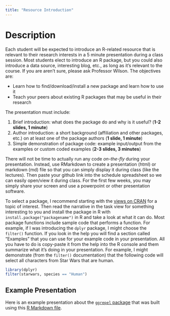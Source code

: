```yaml
---
title: "Resource Introduction"
---
```


# Description

Each student will be expected to introduce an R-related resource that is relevant to their research interests in a 5 minute presentation during a class session.  Most students elect to introduce an R package, but you could also introduce a data source, interesting blog, etc., as long as it's relevant to the course.  If you are aren't sure, please ask Professor Wilson.  The objectives are:

* Learn how to find/download/install a new package and learn how to use it
* Teach your peers about existing R packages that may be useful in their research

The presentation must include:

1. Brief introduction: what does the package do and why is it useful? (**1-2 slides, 1 minute**)
2. Author introduction: a short background (affiliation and other packages, etc.) on at least one of the package authors (**1 slide, 1 minute**)
2. Simple demonstration of package code: example input/output from the examples or custom coded examples (**2-3 slides, 3 minutes**)

There will not be time to actually run any code *on-the-fly* during your presentation.  Instead, use RMarkdown to create a presentation (html) or markdown (md) file so that you can simply display it during class (like the lectures).  Then paste your github link into the schedule spreadsheet so we can easily open/view it during class. For the first few weeks, you may simply share your screen and use a powerpoint or other presentation software.

To select a package, I recommend starting with the [views on CRAN](https://cran.r-project.org/web/views/) for a topic of interest.  Then read the narrative in the task view for something interesting to you and install the package in R with `install.package("packagename")` in R and take a look at what it can do.  Most package functions include sample code that performs a function.    For example, if I was introducing the `dplyr` package, I might choose the `filter()` function.  If you look in the help you will find a section called "Examples" that you can use for your example code in your presentation.  All you have to do is copy-paste it from the help into the R console and them summarize what it's doing in your presentation.  For example, I might demonstrate (from the `filter()` documentation) that the following code will select all characters from Star Wars that are human.

```r
library(dplyr)
filter(starwars, species == "Human")
```

## Example Presentation

Here is an example presentation about the [`ggrepel` package](pres/PackagePresentation.html) that was built using this [R Markdown file](pres/PackagePresentation.Rmd).


